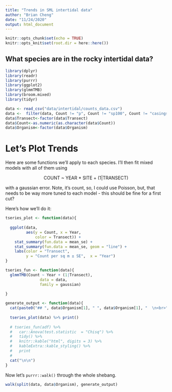 ```yaml
---
title: "Trends in SML intertidal data"
author: "Brian Cheng"
date: "11/24/2020"
output: html_document
---
```


```r
knitr::opts_chunk$set(echo = TRUE)
knitr::opts_knit$set(root.dir = here::here())
```

## What species are in the rocky intertidal data?


```r
library(dplyr)
library(readr)
library(purrr)
library(ggplot2)
library(glmmTMB)
library(broom.mixed)
library(tidyr)

data <- read_csv("data/intertidal/counts_data.csv")
data <-  filter(data, Count != "p", Count != "sp100", Count != "casings present") #unsure why data2 is returning 450150 rows?
data$Transect<-factor(data$Transect)
data$Count<-as.numeric(as.character(data$Count))
data$Organism<-factor(data$Organism)
```

# Let's Plot Trends
Here are some functions we'll apply to each species. I'll then fit mixed models with all of them using   

<center>COUNT ~ YEAR * SITE + (1|TRANSECT)</center>

with a gaussian error. Note, it's count, so, I could use Poisson, but, that needs to be way more tuned to each model - this should be fine for a first cut?

Here's how we'll do it:
```r
tseries_plot <- function(data){
  
  ggplot(data,
         aes(y = Count, x = Year,
             color = Transect)) +
    stat_summary(fun.data = mean_se) +
    stat_summary(fun.data = mean_se, geom = "line") +
    labs(color = "Transect", 
         y = "Count per sq m ± SE",  x = "Year")
}

tseries_fun <- function(data){
  glmmTMB(Count ~ Year + (1|Transect),
               data = data,
               family = gaussian)
  
}

generate_output <- function(data){
  cat(paste0("## ", data$Organism[1], " ", data$Organism[1], "  \n<br>"))
  
  tseries_plot(data) %>% print()
  
  # tseries_fun(adf) %>% 
  #   car::Anova(test.statistic  = "Chisq") %>% 
  #   tidy() %>%
  #   knitr::kable("html", digits = 3) %>% 
  #   kableExtra::kable_styling() %>%
  #   print
  # 
  cat("\n\n")
}
```
Now let's `purrr::walk()` through the whole shebang.

```r
walk(split(data, data$Organism), generate_output)
```
